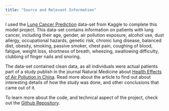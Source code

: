 ```yaml
---
title: "Source and Relevant Information"
---
```

I used the [Lung Cancer Prediction](https://www.kaggle.com/datasets/thedevastator/cancer-patients-and-air-pollution-a-new-link) data-set from Kaggle to complete this model project. This data-set contains information on patients with lung cancer, including their age, gender, air pollution exposure, alcohol use, dust allergy, occupational hazards, genetic risk, chronic lung disease, balanced diet, obesity, smoking, passive smoker, chest pain, coughing of blood, fatigue, weight loss, shortness of breath, wheezing, swallowing difficulty, clubbing of finger nails and snoring. 

The data-set contained clean data, as all individuals were actual patients part of a study publish in the journal Natural Medicine about [Health Effects of Air Pollution in China](https://www.ncbi.nlm.nih.gov/pmc/articles/PMC6068713/). Read more about the article to find out about interesting details of how the study was done, and other conclusions that came out of it.

To learn more about the code, and technical aspect of the project, check out the [Github Repository](https://github.com/LowellEthan/Lung-Cancer-Prediction).
